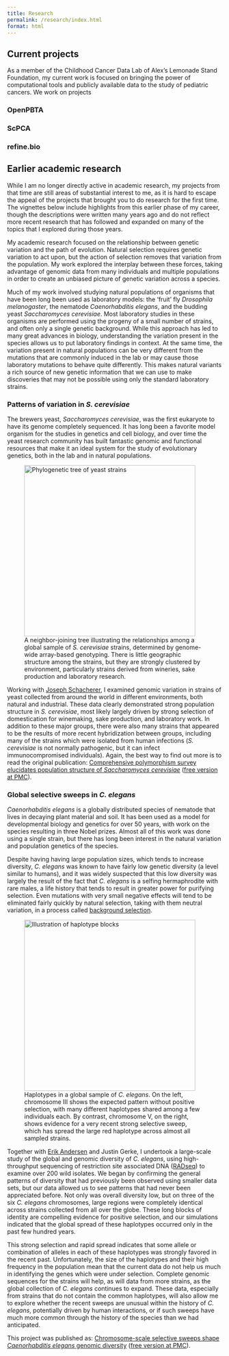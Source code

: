 ```yaml
---
title: Research
permalink: /research/index.html
format: html
---
```


## Current projects

As a member of the Childhood Cancer Data Lab of Alex's Lemonade Stand Foundation, my current work is focused on bringing the power of computational tools and publicly available data to the study of pediatric cancers.
We work on projects 

### OpenPBTA


### ScPCA


### refine.bio


## Earlier academic research

While I am no longer directly active in academic research, my projects from that time are still areas of substantial interest to me, as it is hard to escape the appeal of the projects that brought you to do research for the first time. 
The vignettes below include highlights from this earlier phase of my career, though the descriptions were written many years ago and do not reflect more recent research that has followed and expanded on many of the topics that I explored during those years. 

My academic research focused on the relationship between genetic variation and the path of evolution.
Natural selection requires genetic variation to act upon, but the action of selection removes that variation from the population.
My work explored the interplay between these forces, taking advantage of genomic data from many individuals and multiple populations in order to create an unbiased picture of genetic variation across a species.

Much of my work involved studying natural populations of organisms that have been long been used as laboratory models: the 'fruit' fly *Drosophila melanogaster*, the nematode *Caenorhabditis elegans*, and the budding yeast *Saccharomyces cerevisiae*.
Most laboratory studies in these organisms are performed using the progeny of a small number of strains, and often only a single genetic background.
While this approach has led to many great advances in biology, understanding the variation present in the species allows us to put laboratory findings in context.
At the same time, the variation present in natural populations can be very different from the mutations that are commonly induced in the lab or may cause those laboratory mutations to behave quite differently.
This makes natural variants a rich source of new genetic information that we can use to make discoveries that may not be possible using only the standard laboratory strains.

### Patterns of variation in *S. cerevisiae*

The brewers yeast, *Saccharomyces cerevisiae*, was the first eukaryote to have its genome completely sequenced.
It has long been a favorite model organism for the studies in genetics and cell biology, and over time the yeast research community has built fantastic genomic and functional resources that make it an ideal system for the study of evolutionary genetics, both in the lab and in natural populations.

<figure class="boxed pull-right">
<img src="images/yeast_tree.png" alt="Phylogenetic tree of yeast strains" width=400px>
<figcaption>A neighbor-joining tree illustrating the relationships among a global sample of <em>S. cerevisiae</em> strains, determined by genome-wide array-based genotyping. There is little geographic structure among the strains, but they are strongly clustered by environment, particularly strains derived from wineries, sake production and laboratory research.</figcaption>
</figure>

Working with [Joseph Schacherer](http://gmgm.u-strasbg.fr/~js/Joseph_Schacherer.html), I examined genomic variation in strains of yeast collected from around the world in different environments, both natural and industrial.
These data clearly demonstrated strong population structure in *S. cerevisiae*, most likely largely driven by strong selection of domestication for winemaking, sake production, and laboratory work.
In addition to these major groups, there were also many strains that appeared to be the results of more recent hybridization between groups, including many of the strains which were isolated from human infections (*S. cerevisiae* is not normally pathogenic, but it can infect immunocompromised individuals).
Again, the best way to find out more is to read the original publication: [Comprehensive polymorphism survey elucidates population structure of *Saccharomyces cerevisiae*](http://dx.doi.org/10.1038/nature07670) ([free version at PMC](http://www.ncbi.nlm.nih.gov/pmc/articles/PMC2782482/)).


### Global selective sweeps in *C. elegans*

*Caenorhabditis elegans* is a globally distributed species of nematode that lives in decaying plant material and soil.
It has been used as a model for developmental biology and genetics for over 50 years, with work on the species resulting in three Nobel prizes.
Almost all of this work was done using a single strain, but there has long been interest in the natural variation and population genetics of the species.

Despite having having large population sizes, which tends to increase diversity, *C. elegans* was known to have fairly low genetic diversity (a level similar to humans), and it was widely suspected that this low diversity was largely the result of the fact that *C. elegans* is a selfing hermaphrodite with rare males, a life history that tends to result in greater power for purifying selection.
Even mutations with very small negative effects will tend to be eliminated fairly quickly by natural selection, taking with them neutral variation, in a process called [background selection](http://www.ncbi.nlm.nih.gov/pubmed/8375663?dopt=Abstract "Charlesworth et al. The effect of deleterious mutations on neutral molecular variation.").

<figure class="boxed pull-left">
<img src="images/two_chroms.png" alt="Illustration of haplotype blocks" width=400px>
<figcaption>Haplotypes in a global sample of <em>C. elegans</em>. On the left, chromosome III shows the expected pattern without positive selection, with many different haplotypes shared among a few individuals each. By contrast, chromosome V, on the right, shows evidence for a very recent strong selective sweep, which has spread the large red haplotype across almost all sampled strains.</figcaption>
</figure>

Together with [Erik Andersen](https://andersenlab.org) and Justin Gerke, I undertook a large-scale study of the global and genomic diversity of *C. elegans*, using high-throughput sequencing of restriction site associated DNA ([RADseq](http://dx.doi.org/10.1371/journal.pone.0003376 "Baird et al. 2008")) to examine over 200 wild isolates.
We began by confirming the general patterns of diversity that had previously been observed using smaller data sets, but our data allowed us to see patterns that had never been appreciated before.
Not only was overall diversity low, but on three of the six *C. elegans* chromosomes, large regions were completely identical across strains collected from all over the globe.
These long blocks of identity are compelling evidence for positive selection, and our simulations indicated that the global spread of these haplotypes occurred only in the past few hundred years.

This strong selection and rapid spread indicates that some allele or combination of alleles in each of these haplotypes was strongly favored in the recent past.
Unfortunately, the size of the haplotypes and their high frequency in the population mean that the current data do not help us much in identifying the genes which were under selection.
Complete genomic sequences for the strains will help, as will data from more strains, as the global collection of *C. elegans* continues to expand.
These data, especially from strains that do not contain the common haplotypes, will also allow me to explore whether the recent sweeps are unusual within the history of *C. elegans*, potentially driven by human interactions, or if such sweeps have much more common through the history of the species than we had anticipated.

This project was published as: [Chromosome-scale selective sweeps shape *Caenorhabditis elegans* genomic diversity](http://dx.doi.org/10.1038/ng.1050) ([free version at PMC](http://www.ncbi.nlm.nih.gov/pmc/articles/PMC3365839)).

